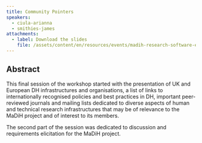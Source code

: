 ```yaml
---
title: Community Pointers
speakers:
  - ciula-arianna
  - smithies-james
attachments:
  - label: Download the slides
    file: /assets/content/en/resources/events/madih-research-software-engineering-training/sessions/9/4.3-Community_Pointers.pdf
---
```

## Abstract

This final session of the workshop started with the presentation of UK and European DH infrastructures and organisations, a list of links to internationally recognised policies and best practices in DH, important peer-reviewed journals and mailing lists dedicated to diverse aspects of human and technical research infrastructures that may be of relevance to the MaDiH project and of interest to its members.

The second part of the session was dedicated to discussion and requirements elicitation for the MaDiH project.

